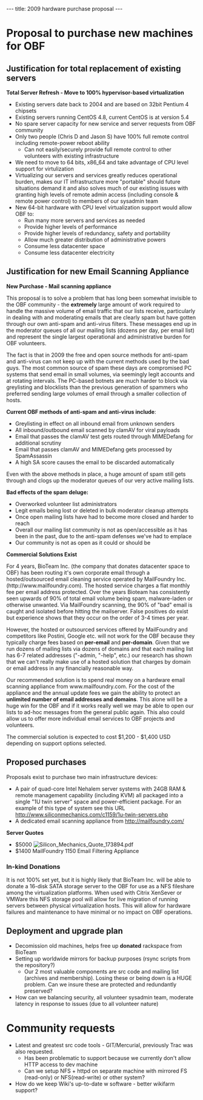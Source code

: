 ---
title: 2009 hardware purchase proposal
---

=Proposal to purchase new machines for OBF=
==Justification for total replacement of existing servers==
'''Total Server Refresh - Move to 100% hypervisor-based virtualization'''
* Existing servers date back to 2004 and are based on 32bit Pentium 4 chipsets
* Existing servers running CentOS 4.8, current CentOS is at version 5.4
* No spare server capacity for new service and server requests from OBF community
* Only two people (Chris D and Jason S) have 100% full remote control including remote-power reboot ability
** Can not easily/securely provide full remote control to other volunteers with existing infrastructure
* We need to move to 64 bits, x86_64 and take advantage of CPU level support for virtulization
* Virtualizing our servers and services greatly reduces operational burden, makes our IT infrastructure more "portable" should future situations demand it and also solves much of our existing issues with granting high levels of remote admin access (including console & remote power control) to members of our sysadmin team
* New 64-bit hardware with CPU level virtualization support would allow OBF to:
** Run many more servers and services as needed
** Provide higher levels of performance
** Provide higher levels of redundancy, safety and portability
** Allow much greater distribution of administrative powers
** Consume less datacenter space
** Consume less datacenter electricity

== Justification for new Email Scanning Appliance ==

'''New Purchase - Mail scanning appliance'''

This proposal is to solve a problem that has long been somewhat invisible to the OBF community - the '''extremely''' large amount of work required to handle the massive volume of email traffic that our lists receive, particularly in dealing with and moderating emails that are clearly spam but have gotten through our own anti-spam and anti-virus filters. These messages end up in the moderator queues of all our mailing lists (dozens per day, per email list) and represent the single largest operational and administrative burden for OBF volunteers. 

The fact is that in 2009 the free and open source methods for anti-spam and anti-virus can not keep up with the current methods used by the bad guys. The most common source of spam these days are compromised PC systems that send email in small volumes, via seemingly legit accounts and at rotating intervals. The PC-based botnets are much harder to block via greylisting and blocklists than the previous generation of spammers who preferred sending large volumes of email through a smaller collection of hosts. 

'''Current OBF methods of anti-spam and anti-virus include''':

* Greylisting in effect on all inbound email from unknown senders
* All inbound/outbound email scanned by clamAV for viral payloads
* Email that passes the clamAV test gets routed through MIMEDefang for additional scrutiny
* Email that passes clamAV and MIMEDefang gets processed by SpamAssassin
* A high SA score causes the email to be discarded automatically


Even with the above methods in place, a huge amount of spam still gets through and clogs up the moderator queues of our very active mailing lists.

'''Bad effects of the spam deluge:'''

* Overworked volunteer list administrators
* Legit emails being lost or deleted in bulk moderator cleanup attempts
* Once open mailing lists have had to become more closed and harder to reach
* Overall our mailing list community is not as open/accessible as it has been in the past, due to the anti-spam defenses we've had to emplace
* Our community is not as open as it could or should be

'''Commercial Solutions Exist'''

For 4 years, BioTeam Inc. (the company that donates datacenter space to OBF) has been routing it's own corporate email through a hosted/outsourced email cleaning service operated by MailFoundry Inc. (http://www.mailfoundry.com). The hosted service charges a flat monthly fee per email address protected. Over the years Bioteam has consistently seen upwards of 90% of total email volume being spam, malware-laden or otherwise unwanted. Via MailFoundry scanning, the 90% of "bad" email is caught and isolated before hitting the mailserver. False positives do exist but experience shows that they occur on the order of 3-4 times per year. 

However, the hosted or outsourced services offered by MailFoundry and competitors like Postini, Google etc. will not work for the OBF because they typically charge fees based on '''per-email''' and '''per-domain'''. Given that we run dozens of mailing lists via dozens of domains and that each mailing list has 6-7 related addresses ("-admin, "-help", etc.) our research has shown that we can't really make use of a hosted solution that charges by domain or email address in any financially reasonable way.

Our recommended solution is to spend real money on a hardware email scanning appliance from www.mailfoundry.com. For the cost of the appliance and the annual update fees we gain the ability to protect an '''unlimited number of email addresses and domains'''. This alone will be a huge win for the OBF and if it works really well we may be able to open our lists to ad-hoc messages from the general public again. This also could allow us to offer more individual email services to OBF projects and volunteers. 

The commercial solution is expected to cost $1,200 - $1,400 USD depending on support options selected.

==Proposed purchases==

Proposals exist to purchase two main infrastructure devices:
* A pair of quad-core Intel Nehalem server systems with 24GB RAM & remote management capability (including KVM) all packaged into a single "1U twin server" space and power-efficient package. For an example of this type of system see this URL http://www.siliconmechanics.com/c1159/1u-twin-servers.php 
* A dedicated email scanning appliance from http://mailfoundry.com/ 

''' Server Quotes'''
* $5000 [[File:Silicon_Mechanics_Quote_173894.pdf‎]]
* $1400 MailFoundry 1150 Email Filtering Appliance

=== In-kind Donations ===

It is not 100% set yet, but it is highly likely that BioTeam Inc. will be able to donate a 16-disk SATA storage server to the OBF for use as a NFS fileshare among the virtualization platforms. When used with Citrix XenSever or VMWare this NFS storage pool will allow for live migration of running servers between physical virtualization hosts. This will allow for hardware failures and maintenance to have minimal or no impact on OBF operations. 

==Deployment and upgrade plan==
* Decomission old machines, helps free up '''donated''' rackspace from BioTeam
* Setting up worldwide mirrors for backup purposes (rsync scripts from the repository?)
** Our 2 most valuable components are src code and mailing list (archives and membership).  Losing these or being down is a HUGE problem.  Can we insure these are protected and redundantly preserved?
* How can we balancing security, all volunteer sysadmin team, moderate latency in response to issues (due to all volunteer nature)

=Community requests=
* Latest and greatest src code tools -  GIT/Mercurial, previously Trac was also requested.
** Has been problematic to support because we currently don't allow HTTP access to dev machine
** Can we setup NFS + httpd on separate machine with mirrored FS (read-only) or NFS(read-write) or other system?
* How do we keep Wiki's up-to-date w software - better wikifarm support?